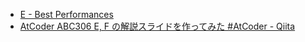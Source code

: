 
<Meta title="ABC306/ABC306-E" />
<Slide src={Png} layout="fullscreen" label="ABC306 E - Best Performances" />

- [E \- Best Performances](https://atcoder.jp/contests/abc306/tasks/abc306_e)
- [AtCoder ABC306 E, F の解説スライドを作ってみた \#AtCoder \- Qiita](https://qiita.com/hossie/items/a4f203492c9c4f7dce18)
